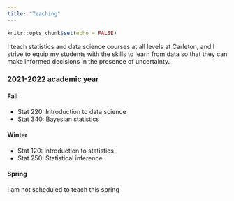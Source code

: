 ```yaml
---
title: "Teaching"
---
```


```r
knitr::opts_chunk$set(echo = FALSE)
```

I teach statistics and data science courses at all levels at Carleton, and I strive to equip my students with the skills to learn from data so that they can make informed decisions in the presence of uncertainty.


### 2021-2022 academic year

#### Fall 

- Stat 220: Introduction to data science
- Stat 340: Bayesian statistics

#### Winter

- Stat 120: Introduction to statistics
- Stat 250: Statistical inference

#### Spring

I am not scheduled to teach this spring
